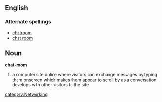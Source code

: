 ==English==
=== Alternate spellings ===
*[[chatroom]]
*[[chat room]]

== Noun ==
'''chat-room'''
# a computer site online where visitors can exchange messages by typing them onscreen which makes them appear to scroll by as a conversation develops with other visitors to the site

[[category:Networking]]